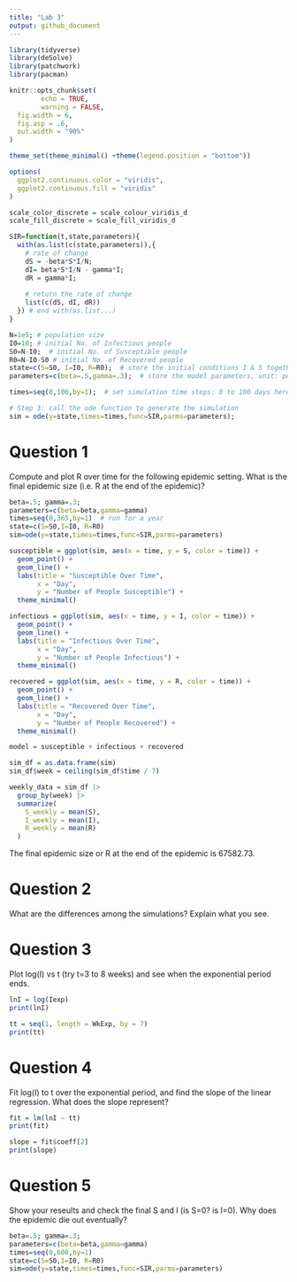 ```yaml
---
title: "Lab 3"
output: github_document
---
```


```r
library(tidyverse)
library(deSolve)
library(patchwork)
library(pacman)
```

```r
knitr::opts_chunk$set(
        echo = TRUE,
        warning = FALSE,
  fig.width = 6,
  fig.asp = .6,
  out.width = "90%"
)

theme_set(theme_minimal() +theme(legend.position = "bottom"))

options(
  ggplot2.continuous.color = "viridis",
  ggplot2.continuous.fill = "viridis"
)

scale_color_discrete = scale_colour_viridis_d
scale_fill_discrete = scale_fill_viridis_d
```

```r
SIR=function(t,state,parameters){
  with(as.list(c(state,parameters)),{
    # rate of change
    dS = -beta*S*I/N;
    dI= beta*S*I/N - gamma*I;
    dR = gamma*I;
    
    # return the rate of change
    list(c(dS, dI, dR))
  }) # end with(as.list...)
}
```

```r
N=1e5; # population size
I0=10; # initial No. of Infectious people
S0=N-I0;  # initial No. of Susceptible people
R0=N-I0-S0 # initial No. of Recovered people
state=c(S=S0, I=I0, R=R0);  # store the initial conditions I & S together 
parameters=c(beta=.5,gamma=.3);  # store the model parameters, unit: per day

times=seq(0,100,by=1);  # set simulation time steps: 0 to 100 days here

# Step 3: call the ode function to generate the simulation
sim = ode(y=state,times=times,func=SIR,parms=parameters);
```


# Question 1
Compute and plot R over time for the following epidemic setting.
What is the final epidemic size (i.e. R at the end of the epidemic)?

```r
beta=.5; gamma=.3;
parameters=c(beta=beta,gamma=gamma)
times=seq(0,365,by=1)  # run for a year
state=c(S=S0,I=I0, R=R0)
sim=ode(y=state,times=times,func=SIR,parms=parameters)
```


```r
susceptible = ggplot(sim, aes(x = time, y = S, color = time)) +
  geom_point() +
  geom_line() +
  labs(title = "Susceptible Over Time", 
       x = "Day", 
       y = "Number of People Susceptible") +
  theme_minimal()
```

```r
infectious = ggplot(sim, aes(x = time, y = I, color = time)) +
  geom_point() +
  geom_line() +
  labs(title = "Infectious Over Time", 
       x = "Day", 
       y = "Number of People Infectious") +
  theme_minimal()
```

```r
recovered = ggplot(sim, aes(x = time, y = R, color = time)) +
  geom_point() +
  geom_line() +
  labs(title = "Recovered Over Time", 
       x = "Day", 
       y = "Number of People Recovered") +
  theme_minimal()
```

```r
model = susceptible + infectious + recovered
```

```r
sim_df = as.data.frame(sim)
sim_df$week = ceiling(sim_df$time / 7)

weekly_data = sim_df |> 
  group_by(week) |> 
  summarize(
    S_weekly = mean(S),
    I_weekly = mean(I),
    R_weekly = mean(R)
  )
```

The final epidemic size or R at the end of the epidemic is 67582.73.

# Question 2
What are the differences among the simulations? Explain what you see.

# Question 3
Plot log(I) vs t (try t=3 to 8 weeks) and see when the exponential period ends.

```r
lnI = log(Iexp)
print(lnI)

tt = seq(1, length = WkExp, by = 7)
print(tt)
```


# Question 4
Fit log(I) to t over the exponential period, and find the slope of the linear regression. What does the slope represent?

```r
fit = lm(lnI ~ tt)
print(fit)

slope = fit$coeff[2]
print(slope)
```



# Question 5
Show your reseults and check the final S and I (is S=0? is I=0). Why does the epidemic die out eventually?

```r
beta=.5; gamma=.3;
parameters=c(beta=beta,gamma=gamma)
times=seq(0,600,by=1) 
state=c(S=S0,I=I0, R=R0)
sim=ode(y=state,times=times,func=SIR,parms=parameters)
```
